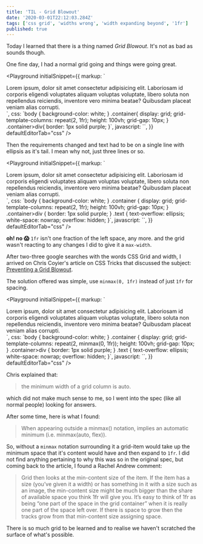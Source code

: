 ```yaml
---
title: 'TIL - Grid Blowout'
date: '2020-03-01T22:12:03.284Z'
tags: ['css grid', 'widths wrong', 'width expanding beyond', '1fr']
published: true
---
```

Today I learned that there is a thing named _Grid Blowout_. It's not as bad as sounds though.

One fine day, I had a normal grid going and things were going great.

<Playground
initialSnippet={{
markup: `
<div class="container">
  <div>
    <div class="text">
      Lorem ipsum, dolor sit amet consectetur adipisicing elit. Laboriosam id
      corporis eligendi voluptates aliquam voluptas voluptate, libero soluta non
      repellendus reiciendis, inventore vero minima beatae? Quibusdam placeat
      veniam alias corrupti.
    </div>
  </div>
  <div></div>
</div>`,
css: `body {
  background-color: white;
}
.container{
display: grid;
grid-template-columns: repeat(2, 1fr);
height: 100vh;
grid-gap: 10px;
}
.container>div{
border: 1px solid purple;
}`,
javascript: ``,
}}
defaultEditorTab="css"
/>

Then the requirements changed and text had to be on a single line with ellipsis as it's tail. I mean why not, just three lines or so.

<Playground
initialSnippet={{
markup: `
<div class="container">
  <div>
    <div class="text">
      Lorem ipsum, dolor sit amet consectetur adipisicing elit. Laboriosam id
      corporis eligendi voluptates aliquam voluptas voluptate, libero soluta non
      repellendus reiciendis, inventore vero minima beatae? Quibusdam placeat
      veniam alias corrupti.
    </div>
  </div>
  <div></div>
</div>`,
css: `body {
  background-color: white;
}
.container {
display: grid;
grid-template-columns: repeat(2, 1fr);
height: 100vh;
grid-gap: 10px;
}
.container>div {
border: 1px solid purple;
}
.text {
text-overflow: ellipsis;
white-space: nowrap;
overflow: hidden;
}`,
javascript: ``,
}}
defaultEditorTab="css"
/>

**oh! no 😱** `1fr` isn't one fraction of the left space, any more. and the grid wasn't reacting to any changes I did to give it a `max-width`.

After two-three google searches with the words CSS Grid and width, I arrived on Chris Coyier's article on CSS Tricks that discussed the subject: [Preventing a Grid Blowout](https://css-tricks.com/preventing-a-grid-blowout/).

The solution offered was simple, use `minmax(0, 1fr)` instead of just `1fr` for spacing.

<Playground
initialSnippet={{
markup: `
<div class="container">
  <div>
    <div class="text">
      Lorem ipsum, dolor sit amet consectetur adipisicing elit. Laboriosam id
      corporis eligendi voluptates aliquam voluptas voluptate, libero soluta non
      repellendus reiciendis, inventore vero minima beatae? Quibusdam placeat
      veniam alias corrupti.
    </div>
  </div>
  <div></div>
</div>`,
css: `body {
  background-color: white;
}
.container {
display: grid;
grid-template-columns: repeat(2, minmax(0, 1fr));
height: 100vh;
grid-gap: 10px;
}
.container>div {
border: 1px solid purple;
}
.text {
text-overflow: ellipsis;
white-space: nowrap;
overflow: hidden;
}`,
javascript: ``,
}}
defaultEditorTab="css"
/>

Chris explained that:

> the minimum width of a grid column is auto.

which did not make much sense to me, so I went into the spec (like all normal people) looking for answers.

After some time, here is what I found:

> When appearing outside a minmax() notation, implies an automatic minimum (i.e. minmax(auto, flex)).

So, without a `minmax` notation surrounding it a grid-item would take up the minimum space that it's content would have and then expand to `1fr`. I did not find anything pertaining to why this was so in the original spec, but coming back to the article, I found a Rachel Andrew comment:

> Grid then looks at the min-content size of the item. If the item has a size (you’ve given it a width) or has something in it with a size such as an image, the min-content size might be much bigger than the share of available space you think 1fr will give you. It’s easy to think of 1fr as being “one part of the space in the grid container” when it is really one part of the space left over. If there is space to grow then the tracks grow from that min-content size assigning space.

There is so much grid to be learned and to realise we haven't scratched the surface of what's possible.
